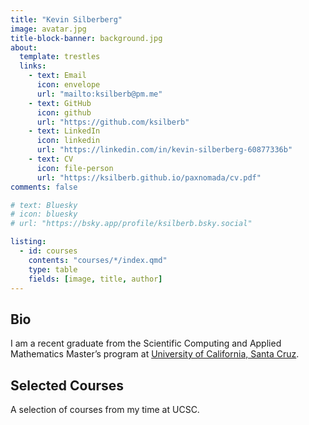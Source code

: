 ```yaml
---
title: "Kevin Silberberg"
image: avatar.jpg
title-block-banner: background.jpg
about:
  template: trestles
  links:
    - text: Email
      icon: envelope
      url: "mailto:ksilberb@pm.me"
    - text: GitHub
      icon: github
      url: "https://github.com/ksilberb"
    - text: LinkedIn
      icon: linkedin
      url: "https://linkedin.com/in/kevin-silberberg-60877336b"
    - text: CV
      icon: file-person
      url: "https://ksilberb.github.io/paxnomada/cv.pdf"
comments: false

# text: Bluesky
# icon: bluesky
# url: "https://bsky.app/profile/ksilberb.bsky.social"

listing:
  - id: courses
    contents: "courses/*/index.qmd"
    type: table
    fields: [image, title, author]
---
```


## Bio

I am a recent graduate from the Scientific Computing and Applied Mathematics Master's program at [University of California, Santa Cruz](https://www.ucsc.edu/).

## Selected Courses

A selection of courses from my time at UCSC.

:::{#courses}
:::
